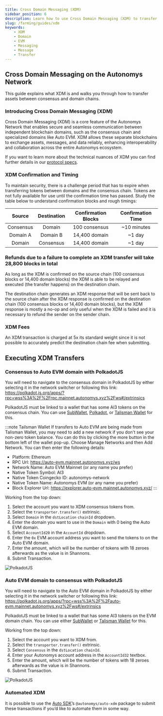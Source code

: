 ```yaml
---
title: Cross Domain Messaging (XDM)
sidebar_position: 6
description: Learn how to use Cross Domain Messaging (XDM) to transfer assets between consensus and domain chains on the Autonomys Network
slug: /farming/guides/xdm
keywords:
    - XDM
    - Domain
    - EVM
    - Messaging
    - Message
    - Transfer
---
```



## **Cross Domain Messaging on the Autonomys Network**

This guide explains what XDM is and walks you through how to transfer assets between consensus and domain chains.

### Introducing Cross Domain Messaging (XDM)

Cross Domain Messaging (XDM) is a core feature of the Autonomys Network that enables secure and seamless communication between independent blockchain domains, such as the consensus chain and specialized domains like Auto EVM. XDM allows these separate blockchains to exchange assets, messages, and data reliably, enhancing interoperability and collaboration across the entire Autonomys ecosystem.

If you want to learn more about the technical nuances of XDM you can find further details in our [protocol specs](https://www.notion.so/Messaging-Specification-XDM-v2-6e8b9d3bb2c94e289d70f9e0474b9f9b?pvs=21).


### XDM Confirmation and Timing

To maintain security, there is a challenge period that has to expire when transferring tokens between domains and the consensus chain. Tokens are not fully available for use until the confirmation time has passed. Study the table below to understand confirmation blocks and rough timings:

| Source | Destination | Confirmation Blocks | Confirmation Time |
|:-:|:-:|:-:|:-:|
| Consensus | Domain | 100 consensus | ~10 minutes |
| Domain A | Domain B | 14,400 domain | ~1 day |
| Domain | Consensus | 14,400 domain | ~1 day |

### Refunds due to a failure to complete an XDM transfer will take 28,800 blocks in total

As long as the XDM is confirmed on the source chain (100 consensus blocks or 14,400 domain blocks) the XDM is able to be relayed and executed (the transfer happens) on the destination chain.

The destination chain generates an XDM response that will be sent back to the source chain after the XDM response is confirmed on the destination chain (100 consensus blocks or 14,400 domain blocks), but the XDM response is mostly a no-op and only useful when the XDM is failed and it is necessary to refund the sender on the sender chain.

### XDM Fees

An XDM transaction is charged at 5x its standard weight since it is not possible to accurately predict the destination chain fee when submitting.

## Executing XDM Transfers

### Consensus to Auto EVM domain with PolkadotJS

You will need to navigate to the consensus domain in PolkadotJS by either selecting it in the network switcher or following this link: https://polkadot.js.org/apps/?rpc=wss%3A%2F%2Frpc.mainnet.autonomys.xyz%2Fws#/extrinsics

PolkadotJS must be linked to a wallet that has some AI3 tokens on the consensus chain. You can use [SubWallet](/wallets/subwallet), [Polkadot](/wallets/polkadot), or [Talisman Wallet](/wallets/talisman) for this.

:::note Tailsman Wallet
If transfers to Auto EVM are being made from Talisman Wallet, you may need to add a new network if you don't see your non-zero token balance. You can do this by clicking the more button in the bottom left of the wallet pop-up.
Choose Manage Networks and then Add Network. You can then enter the following details:

- Platform: Ethereum
- RPC Url: https://auto-evm.mainnet.autonomys.xyz/ws
- Network Name: Auto EVM Mainnet (or any name you prefer)
- Native Token Symbol: AI3
- Native Token Coingecko ID: autonomys-network
- Native Token Name: Autonomys EVM (or any name you prefer)
- Block Explorer Url: https://explorer.auto-evm.mainnet.autonomys.xyz/
:::

Working from the top down:

1. Select the account you want to XDM consensus tokens from.
2. Select the `transporter.transfer()` extrinsic.
3. Select `Domain` in the `dstLocation` `chainId` dropdown.
4. Enter the domain you want to use in the `Domain` with 0 being the Auto EVM domain.
5. Select `AccountId20` in the `AccountId` dropdown.
6. Enter the `0x` EVM account address you want to send the tokens to on the Auto EVM domain.
7. Enter the amount, which will be the number of tokens with 18 zeroes afterwards as the value is in Shannons.
8. Submit Transaction.

![PolkadotJS](/img/doc-imgs/additional-guides/XDM-1.png)

### Auto EVM domain to consensus with PolkadotJS

You will need to navigate to the Auto EVM domain in PolkadotJS by either selecting it in the network switcher or following this link: https://polkadot.js.org/apps/?rpc=wss%3A%2F%2Fauto-evm.mainnet.autonomys.xyz%2Fws#/extrinsics

PolkadotJS must be linked to a wallet that has some AI3 tokens on the EVM domain chain. You can use either [SubWallet](/wallets/subwallet) or [Talisman Wallet](/wallets/talisman) for this.

Working from the top down:

1. Select the account you want to XDM from.
2. Select the `transporter.transfer()` extrinsic.
3. Select `Consensus` in the `dstLocation` `chainId`.
4. Enter your Autonomys account address in the `AccountId32` textbox.
5. Enter the amount, which will be the number of tokens with 18 zeroes afterwards as the value is in Shannons.
6. Submit Transaction.

![PolkadotJS](/img/doc-imgs/additional-guides/XDM-3.png)

### Automated XDM


It is possible to use the [Auto SDK](https://develop.autonomys.xyz/sdk/auto-xdm)’s `@autonomys/auto-xdm` package to submit these transactions if you’d like to automate them in some way.
